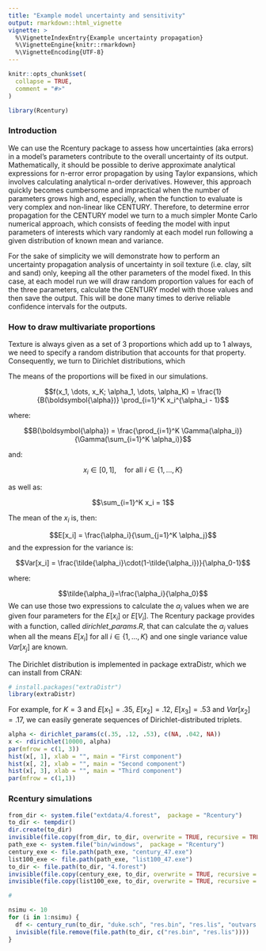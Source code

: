 ```yaml
---
title: "Example model uncertainty and sensitivity"
output: rmarkdown::html_vignette
vignette: >
  %\VignetteIndexEntry{Example uncertainty propagation}
  %\VignetteEngine{knitr::rmarkdown}
  %\VignetteEncoding{UTF-8}
---
```


```r
knitr::opts_chunk$set(
  collapse = TRUE,
  comment = "#>"
)
```

```r
library(Rcentury)
```



### Introduction

We can use the Rcentury package to assess how uncertainties (aka errors) in a model's parameters contribute to the overall uncertainty of its output. Mathematically, it should be possible to derive approximate analytical expressions for n-error error propagation by using Taylor expansions, which involves calculating analytical n-order derivatives. However, this approach quickly becomes cumbersome and impractical when the number of parameters grows high and, especially, when the function to evaluate is very complex and non-linear like CENTURY. Therefore, to determine error propagation for the CENTURY model we turn to a much simpler Monte Carlo numerical approach, which consists of feeding the model with input parameters of interests which vary randomly at each model run following a given distribution of known mean and variance.

For the sake of simplicity we will demonstrate how to perform an uncertainty propagation analysis of uncertainty in soil texture (i.e. clay, silt and sand) only, keeping all the other parameters of the model fixed. In this case, at each model run we will draw random proportion values for each of the three parameters, calculate the CENTURY model with those values and then save the output. This will be done many times to derive reliable confidence intervals for the outputs.


### How to draw multivariate proportions

Texture is always given as a set of 3 proportions which add up to 1 always, we need to specify a random distribution that accounts for that property. Consequently, we turn to Dirichlet distributions, which 




The means of the proportions will be fixed in our simulations.

$$f(x_1, \dots, x_K; \alpha_1, \dots, \alpha_K) = \frac{1}{B(\boldsymbol{\alpha})} \prod_{i=1}^K x_i^{\alpha_i - 1}$$

where:

$$B(\boldsymbol{\alpha}) = \frac{\prod_{i=1}^K \Gamma(\alpha_i)}{\Gamma(\sum_{i=1}^K \alpha_i)}$$

and:

$$x_i \in [0, 1], \quad \text{for all } i \in \{1, \dots, K\}$$

as well as:

$$\sum_{i=1}^K x_i = 1$$

The mean of the $x_i$ is, then:

$$E[x_i] = \frac{\alpha_i}{\sum_{j=1}^K \alpha_j}$$
and the expression for the variance is:

$$Var[x_i] = \frac{\tilde{\alpha_i}\cdot(1-\tilde{\alpha_i})}{\alpha_0-1}$$

where:

$$\tilde{\alpha_i}=\frac{\alpha_i}{\alpha_0}$$
We can use those two expressions to calculate the $\alpha_j$ values when we are given four parameters for the $E[x_i]$ or $E[V_i]$. The Rcentury package provides with a function, called $dirichlet\_params.R$, that can calculate the $\alpha_j$ values when all the means $E[x_i]\text{ for all } i \in \{1, \dots, K\}$ and one single variance value $Var[x_j]$ are known.


The Dirichlet distribution is implemented in package extraDistr, which we can install from CRAN:

```r
# install.packages("extraDistr")
library(extraDistr)
```

For example, for $K=3$ and $E[x_1]=.35$, $E[x_2]=.12$, $E[x_3]=.53$ and $Var[x_2]=.17$, we can easily generate sequences of Dirichlet-distributed triplets.

```r
alpha <- dirichlet_params(c(.35, .12, .53), c(NA, .042, NA))
x <- rdirichlet(10000, alpha)
par(mfrow = c(1, 3))
hist(x[, 1], xlab = "", main = "First component")
hist(x[, 2], xlab = "", main = "Second component")
hist(x[, 3], xlab = "", main = "Third component")
par(mfrow = c(1,1))
```


### Rcentury simulations



```r
from_dir <- system.file("extdata/4.forest",  package = "Rcentury")
to_dir <- tempdir()
dir.create(to_dir)
invisible(file.copy(from_dir, to_dir, overwrite = TRUE, recursive = TRUE))
path_exe <- system.file("bin/windows",  package = "Rcentury")
century_exe <- file.path(path_exe, "century_47.exe")
list100_exe <- file.path(path_exe, "list100_47.exe")
to_dir <- file.path(to_dir, "4.forest")
invisible(file.copy(century_exe, to_dir, overwrite = TRUE, recursive = TRUE))
invisible(file.copy(list100_exe, to_dir, overwrite = TRUE, recursive = TRUE))
```



```r
#

nsimu <- 10
for (i in 1:nsimu) {
  df <- century_run(to_dir, "duke.sch", "res.bin", "res.lis", "outvars.txt", verbose = FALSE)
  invisible(file.remove(file.path(to_dir, c("res.bin", "res.lis"))))
}
```
